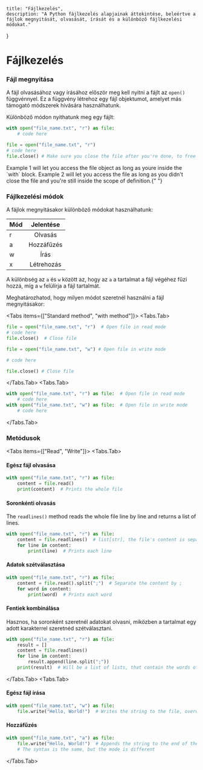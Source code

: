     title: "Fájlkezelés",
    description: "A Python fájlkezelés alapjainak áttekintése, beleértve a fájlok megnyitását, olvasását, írását és a különböző fájlkezelési módokat."
}


# Fájlkezelés

<Steps>

### Fájl megnyitása

A fájl olvasásához vagy írásához először meg kell nyitni a fájlt az `open()` függvénnyel. Ez a függvény létrehoz egy fájl objektumot, amelyet más támogató módszerek hívására használhatunk.

Különböző módon nyithatunk meg egy fájlt:

```py filename="example1.py" copy
with open("file_name.txt", "r") as file:
    # code here
```

```py filename="example2.py"
file = open("file_name.txt", "r")
# code here
file.close() # Make sure you close the file after you're done, to free up memory

```

<Callout>
  Example 1 will let you access the file object as long as youre inside the
  `with` block. Example 2 will let you access the file as long as you didn't
  close the file and you're still inside the scope of definition.{" "}
</Callout>

### Fájlkezelési módok

A fájlok megnyitásakor különböző módokat használhatunk:

| Mód | Jelentése  |
| :-- | :--------: |
| r   |  Olvasás   |
| a   | Hozzáfűzés |
| w   |    Írás    |
| x   | Létrehozás |

A különbség az `a` és `w` között az, hogy az `a` a tartalmat a fájl végéhez fűzi hozzá, míg a `w` felülírja a fájl tartalmát.

Meghatározhatod, hogy milyen módot szeretnél használni a fájl megnyitásakor:

<Tabs items={["Standard method", "with method"]}>
<Tabs.Tab>
```py filename="example.py" /"r"/ /"w"/ copy
file = open("file_name.txt", "r")  # Open file in read mode
# code here
file.close()  # Close file

file = open("file_name.txt", "w") # Open file in write mode

# code here

file.close() # Close file

````
</Tabs.Tab>
<Tabs.Tab>
```py filename="example.py" /"r"/ /"w"/ copy
with open("file_name.txt", "r") as file:  # Open file in read mode
    # code here
with open("file_name.txt", "w") as file:  # Open file in write mode
    # code here
````

</Tabs.Tab>
</Tabs>

### Metódusok

<Tabs items={["Read", "Write"]}>
<Tabs.Tab>
#### Egész fájl olvasása
```py filename="example.py" copy
with open("file_name.txt", "r") as file:
    content = file.read()
    print(content)  # Prints the whole file
```

#### Soronkénti olvasás

The `readlines()` method reads the whole file line by line and returns a list of lines.

```py filename="example.py" copy
with open("file_name.txt", "r") as file:
    content = file.readlines()  # list[str], the file's content is separated at \n
    for line in content:
        print(line)  # Prints each line
```

#### Adatok szétválasztása

```py filename="example.py" copy
with open("file_name.txt", "r") as file:
    content = file.read().split(";")  # Separate the content by ;
    for word in content:
        print(word)  # Prints each word
```

#### Fentiek kombinálása

Hasznos, ha soronként szeretnél adatokat olvasni, miközben a tartalmat egy adott karakterrel szeretnéd szétválasztani.

```py filename="example.py" copy
with open("file_name.txt", "r") as file:
    result = []
    content = file.readlines()
    for line in content:
        result.append(line.split(";"))
    print(result)  # Will be a list of lists, that contain the words of each line
```

</Tabs.Tab>
<Tabs.Tab>
#### Egész fájl írása

```py filename="example.py" copy
with open("file_name.txt", "w") as file:
    file.write("Hello, World!")  # Writes the string to the file, overwriting the previous content
```

#### Hozzáfűzés

```py filename="example.py" copy
with open("file_name.txt", "a") as file:
    file.write("Hello, World!")  # Appends the string to the end of the file
    # The syntax is the same, but the mode is different
```

</Tabs.Tab>
</Tabs>

</Steps>
